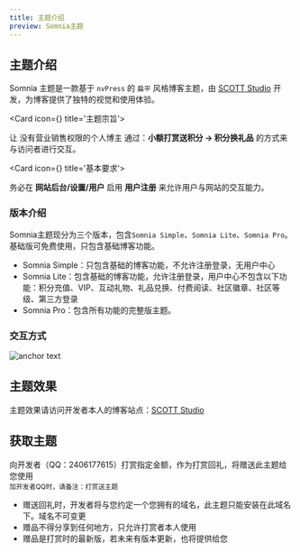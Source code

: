 ```yaml
---
title: 主题介绍
preview: Somnia主题
---
```

## 主题介绍

Somnia 主题是一款基于 `nvPress` 的 `扁平` 风格博客主题，由 [SCOTT Studio](https://blog.scott-studio.cn) 开发，为博客提供了独特的视觉和使用体验。

<Cards>

<Card icon={<CpuIcon className="text-purple-300" />} title='主题宗旨'>

让 <span className="text-fd-muted-foreground text-sm"> 没有营业销售权限的个人博主</span> 通过：**小额打赏送积分 → 积分换礼品** 的方式来与访问者进行交互。

</Card>

<Card icon={<PanelsTopLeft className="text-blue-300" />} title='基本要求'>

务必在 **网站后台/设置/用户** 启用 **用户注册** 来允许用户与网站的交互能力。

</Card>

</Cards>

### 版本介绍

Somnia主题现分为三个版本，包含`Somnia Simple`、`Somnia Lite`、`Somnia Pro`。基础版可免费使用，只包含基础博客功能。

- Somnia Simple：只包含基础的博客功能，不允许注册登录，无用户中心
- Somnia Lite：包含基础的博客功能，允许注册登录，用户中心不包含以下功能：积分充值、VIP、互动礼物、礼品兑换、付费阅读、社区徽章、社区等级、第三方登录
- Somnia Pro：包含所有功能的完整版主题。



### 交互方式

![anchor text](./assets/checkin.png)

## 主题效果

主题效果请访问开发者本人的博客站点：[SCOTT Studio](https://blog.scott-studio.cn)

## 获取主题

<Callout title="打赏送主题">
  向开发者（QQ：2406177615）打赏指定金额，作为打赏回礼，将赠送此主题给您使用<br/>
	<small> 加开发者QQ时，请备注：打赏送主题</small>
</Callout>


<Callout title="赠品须知">

 - 赠送回礼时，开发者将与您约定一个您拥有的域名，此主题只能安装在此域名下。域名不可变更
 - 赠品不得分享到任何地方，只允许打赏者本人使用
 - 赠品是打赏时的最新版，若未来有版本更新，也将提供给您

</Callout>

